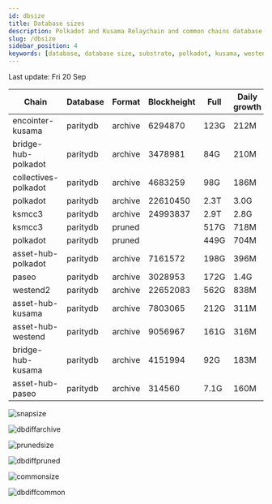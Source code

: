 ```yaml
---
id: dbsize
title: Database sizes
description: Polkadot and Kusama Relaychain and common chains database sizes
slug: /dbsize
sidebar_position: 4
keywords: [database, database size, substrate, polkadot, kusama, westend]
---
```



Last update: Fri 20 Sep

| Chain    | Database   | Format | Blockheight | Full         | Daily growth |
| ------------------------| ----------- | -------- | ------- | ---------- | ----- | 
| encointer-kusama | paritydb | archive | 6294870 | 123G | 212M |
| bridge-hub-polkadot | paritydb | archive | 3478981 | 84G | 210M |
| collectives-polkadot | paritydb | archive | 4683259 | 98G | 186M |
| polkadot | paritydb | archive | 22610450 | 2.3T | 3.0G |
| ksmcc3 | paritydb | archive | 24993837 | 2.9T | 2.8G |
| ksmcc3 | paritydb | pruned |  | 517G | 718M |
| polkadot | paritydb | pruned |  | 449G | 704M |
| asset-hub-polkadot | paritydb | archive | 7161572 | 198G | 396M |
| paseo | paritydb | archive | 3028953 | 172G | 1.4G |
| westend2 | paritydb | archive | 22652083 | 562G | 838M |
| asset-hub-kusama | paritydb | archive | 7803065 | 212G | 311M |
| asset-hub-westend | paritydb | archive | 9056967 | 161G | 316M |
| bridge-hub-kusama | paritydb | archive | 4151994 | 92G | 183M |
| asset-hub-paseo | paritydb | archive | 314560 | 7.1G | 160M |

![snapsize](/img/archivesize.png)

![dbdiffarchive](/img/dbdiffrelay.png)

![prunedsize](/img/prunedsize.png)

![dbdiffpruned](/img/dbdiffpruned.png)

![commonsize](/img/commonsize.png)

![dbdiffcommon](/img/dbdiffcommon.png)

